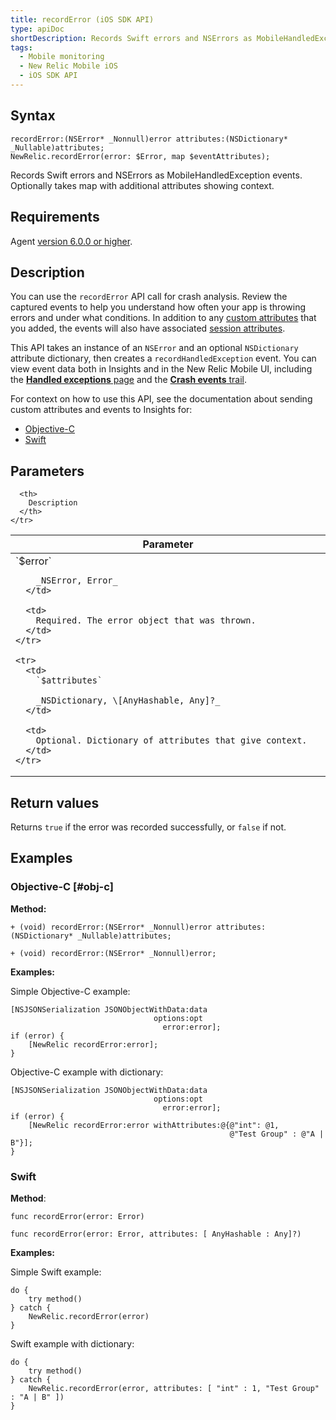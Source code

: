 ```yaml
---
title: recordError (iOS SDK API)
type: apiDoc
shortDescription: Records Swift errors and NSErrors as MobileHandledException events. Optionally takes map with additional attributes showing context.
tags:
  - Mobile monitoring
  - New Relic Mobile iOS
  - iOS SDK API
---
```


## Syntax

```
recordError:(NSError* _Nonnull)error attributes:(NSDictionary* _Nullable)attributes;
NewRelic.recordError(error: $Error, map $eventAttributes);
```

Records Swift errors and NSErrors as MobileHandledException events. Optionally takes map with additional attributes showing context.

## Requirements

Agent [version 6.0.0 or higher](https://docs.newrelic.com/docs/release-notes/mobile-release-notes/ios-release-notes/ios-agent-600).

## Description

You can use the `recordError` API call for crash analysis. Review the captured events to help you understand how often your app is throwing errors and under what conditions. In addition to any [custom attributes](/docs/mobile-monitoring/new-relic-mobile/maintenance/add-custom-data-new-relic-mobile) that you added, the events will also have associated [session attributes](/docs/insights/insights-data-sources/default-attributes/mobile-default-attributes-insights).

This API takes an instance of an `NSError` and an optional `NSDictionary` attribute dictionary, then creates a `recordHandledException` event. You can view event data both in Insights and in the New Relic Mobile UI, including the [**Handled exceptions** page](/docs/mobile-monitoring/mobile-monitoring-ui/crashes/handled-exceptions-analyze-trends-prevent-crashes) and the [**Crash events** trail](/docs/mobile-monitoring/mobile-monitoring-ui/crashes/mobile-crash-event-trail).

For context on how to use this API, see the documentation about sending custom attributes and events to Insights for:

* [Objective-C](https://docs.newrelic.com/docs/mobile-monitoring/new-relic-mobile-ios/install-configure/work-ios-sdk-api#objc-custom-att-events)
* [Swift](/docs/mobile-monitoring/new-relic-mobile-ios/install-configure/work-ios-sdk-api#swift-custom-att-events)

## Parameters

<table>
  <thead>
    <tr>
      <th width="25%">
        Parameter
      </th>

      <th>
        Description
      </th>
    </tr>
  </thead>

  <tbody>
    <tr>
      <td>
        `$error`

        _NSError, Error_
      </td>

      <td>
        Required. The error object that was thrown.
      </td>
    </tr>

    <tr>
      <td>
        `$attributes​`

        _NSDictionary, \[AnyHashable, Any]?_
      </td>

      <td>
        Optional. Dictionary of attributes that give context.
      </td>
    </tr>
  </tbody>
</table>

## Return values

Returns `true` if the error was recorded successfully, or `false` if not.

## Examples

### Objective-C [#obj-c]

**Method:**

```
+ (void) recordError:(NSError* _Nonnull)error attributes:(NSDictionary* _Nullable)attributes;

+ (void) recordError:(NSError* _Nonnull)error;
```

**Examples:**

Simple Objective-C example:

```
[NSJSONSerialization JSONObjectWithData:data
                                options:opt
                                  error:error];
if (error) {
    [NewRelic recordError:error];
}
```

Objective-C example with dictionary:

```
[NSJSONSerialization JSONObjectWithData:data
                                options:opt
                                  error:error];
if (error) {
    [NewRelic recordError:error withAttributes:@{@"int": @1,
                                                 @"Test Group" : @"A | B"}];
}
```

### Swift

**Method**:

```
func recordError(error: Error)

func recordError(error: Error, attributes: [ AnyHashable : Any]?)
```

**Examples:**

Simple Swift example:

```
do {
    try method()
} catch {
    NewRelic.recordError(error)
}
```

Swift example with dictionary:

```
do {
    try method()
} catch {
    NewRelic.recordError(error, attributes: [ "int" : 1, "Test Group" : "A | B" ])
}
```
